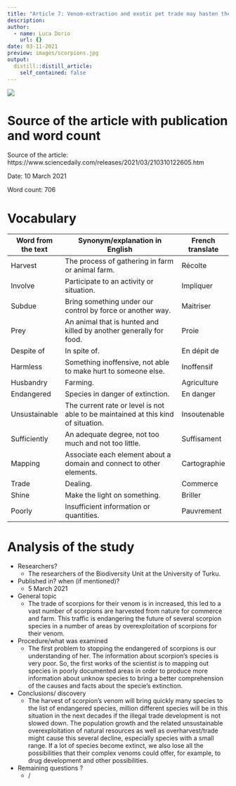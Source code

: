 ```yaml
---
title: "Article 7: Venom-extraction and exotic pet trade may hasten the extinction of scorpions"
description:
author:
  - name: Luca Dorio
    url: {}
date: 03-11-2021
preview: images/scorpions.jpg
output:
  distill::distill_article:
    self_contained: false
---
```


![](images/scorpions.jpg)

# Source of the article with publication and word count 

Source of the article: https://www.sciencedaily.com/releases/2021/03/210310122605.htm  

Date: 10 March 2021

Word count: 706 

# Vocabulary

|     Word from the text    |     Synonym/explanation in English                                                       |     French translate    |
|---------------------------|------------------------------------------------------------------------------------------|-------------------------|
|     Harvest               |     The process of gathering in farm or animal farm.                                     |     Récolte             |
|     Involve               |     Participate to an activity or situation.                                             |     Impliquer           |
|     Subdue                |     Bring something under our control by force or another way.                           |     Maitriser           |
|     Prey                  |     An animal that is hunted and killed by another generally for food.                   |     Proie               |
|     Despite of            |     In spite of.                                                                         |     En dépit de         |
|     Harmless              |     Something inoffensive, not able to make hurt to someone else.                        |     Inoffensif          |
|     Husbandry             |     Farming.                                                                             |     Agriculture         |
|     Endangered            |     Species in danger of extinction.                                                     |     En danger           |
|     Unsustainable         |     The current rate or level is not able to be maintained at this kind of situation.    |     Insoutenable        |
|     Sufficiently          |     An adequate degree, not too much and not too little.                                 |     Suffisament         |
|     Mapping               |     Associate each element about a domain and connect to other elements.                 |     Cartographie        |
|     Trade                 |     Dealing.                                                                             |     Commerce            |
|     Shine                 |     Make the light on something.                                                         |     Briller             |
|     Poorly                |     Insufficient information or quantities.                                              |     Pauvrement          |

# Analysis of the study

- Researchers? 
    + The researchers of the Biodiversity Unit at the University of Turku.

- Published in? when (if mentioned)?
    + 5 March 2021  

- General topic
    + The trade of scorpions for their venom is in increased, this led to a vast number of scorpions are harvested from nature for commerce and farm. This traffic is endangering the future of several scorpion species in a number of areas by overexploitation of scorpions for their venom.

- Procedure/what was examined
    + The first problem to stopping the endangered of scorpions is our understanding of her. The information about scorpion’s species is very poor. So, the first works of the scientist is to mapping out species in poorly documented areas in order to produce more information about unknow species to bring a better comprehension of the causes and facts about the specie’s extinction.  
    
- Conclusions/ discovery
    + The harvest of scorpion’s venom will bring quickly 
many species to the list of endangered species, million different species will be in this situation in the next decades if the illegal trade development is not slowed down.
The population growth and the related unsustainable overexploitation of natural resources as well as overharvest/trade might cause this several decline, especially species with a small range.
If a lot of species become extinct, we also lose all the possibilities that their complex venoms could offer, for example, to drug development and other possibilities.
     
- Remaining questions ? 
    + /

